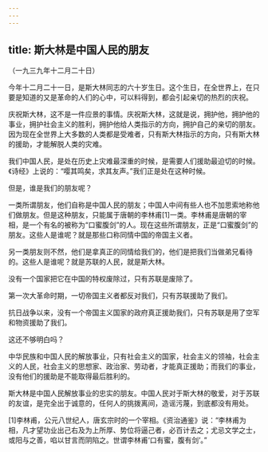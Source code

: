 ```yaml
---
---
---
```

title: 斯大林是中国人民的朋友
---




（一九三九年十二月二十日）

今年十二月二十一日，是斯大林同志的六十岁生日。这个生日，在全世界上，在只要是知道的又是革命的人们的心中，可以料得到，都会引起亲切的热烈的庆祝。

庆祝斯大林，这不是一件应景的事情。庆祝斯大林，这就是说，拥护他，拥护他的事业，拥护社会主义的胜利，拥护他给人类指示的方向，拥护自己的亲切的朋友。因为现在全世界上大多数的人类都是受难者，只有斯大林指示的方向，只有斯大林的援助，才能解脱人类的灾难。

我们中国人民，是处在历史上灾难最深重的时候，是需要人们援助最迫切的时候。《诗经》上说的：“嘤其鸣矣，求其友声。”我们正是处在这种时候。

但是，谁是我们的朋友呢？

一类所谓朋友，他们自称是中国人民的朋友；中国人中间有些人也不加思索地称他们做朋友。但是这种朋友，只能属于唐朝的李林甫[1]一类。李林甫是唐朝的宰相，是一个有名的被称为“口蜜腹剑”的人。现在这些所谓朋友，正是“口蜜腹剑”的朋友。这些人是谁呢？就是那些口称同情中国的帝国主义者。



另一类朋友则不然，他们是拿真正的同情给我们的，他们是把我们当做弟兄看待的。这些人是谁呢？就是苏联的人民，就是斯大林。

没有一个国家把它在中国的特权废除过，只有苏联是废除了。

第一次大革命时期，一切帝国主义者都反对我们，只有苏联援助了我们。

抗日战争以来，没有一个帝国主义国家的政府真正援助我们，只有苏联是用了空军和物资援助了我们。

这还不够明白吗？

中华民族和中国人民的解放事业，只有社会主义的国家，社会主义的领袖，社会主义的人民，社会主义的思想家、政治家、劳动者，才能真正援助；而我们的事业，没有他们的援助是不能取得最后胜利的。

斯大林是中国人民解放事业的忠实的朋友。中国人民对于斯大林的敬爱，对于苏联的友谊，是完全出于诚意的，任何人的挑拨离间，造谣污蔑，到底都没有用处。

[1]李林甫，公元八世纪人，唐玄宗时的一个宰相。《资治通鉴》说：“李林甫为相，凡才望功业出己右及为上所厚、势位将逼己者，必百计去之；尤忌文学之士，或阳与之善，啗以甘言而阴陷之。世谓李林甫‘口有蜜，腹有剑’。”